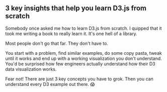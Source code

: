 ## 3 key insights that help you learn D3.js from scratch

Somebody once asked me how to learn D3.js from scratch. I quipped that it took
me writing a book to really learn it. It's one hell of a library.

Most people don't go that far. They don't have to.

You start with a problem, find similar examples, do some copy pasta, tweak
until it works and end up with a working visualization you don't understand.
You'd be surprised how few engineers actually understand how their D3 data
visualization works.

Fear not! There are just 3 key concepts you have to grok. Then you can
understand every D3 example out there. :scream: